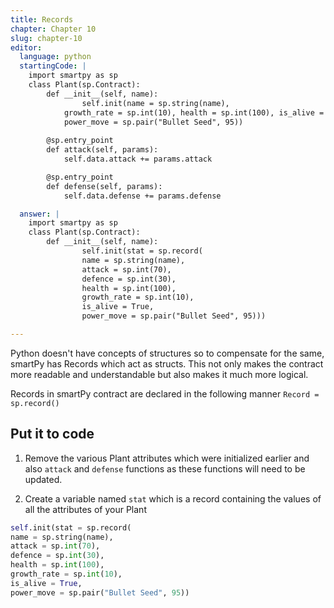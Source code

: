 ```yaml
---
title: Records
chapter: Chapter 10
slug: chapter-10
editor:
  language: python
  startingCode: |
    import smartpy as sp
    class Plant(sp.Contract):
        def __init__(self, name):
        		self.init(name = sp.string(name),
            growth_rate = sp.int(10), health = sp.int(100), is_alive = True,
            power_move = sp.pair("Bullet Seed", 95))
   
        @sp.entry_point
        def attack(self, params):
            self.data.attack += params.attack

        @sp.entry_point
        def defense(self, params):
            self.data.defense += params.defense

  answer: |  
    import smartpy as sp
    class Plant(sp.Contract):
        def __init__(self, name):
        		self.init(stat = sp.record(
                name = sp.string(name),
                attack = sp.int(70),
                defence = sp.int(30),
                health = sp.int(100),
                growth_rate = sp.int(10),
                is_alive = True,
                power_move = sp.pair("Bullet Seed", 95)))

---
```


Python doesn't have concepts of structures so to compensate for the same, smartPy has Records which act as structs. This not only makes the contract more readable and understandable but also makes it much more logical.

Records in smartPy contract are declared in the following manner `Record = sp.record()`

## Put it to code

1) Remove the various Plant attributes which were initialized earlier and also `attack` and `defense` functions as these functions will need to be updated.

2) Create a variable named `stat` which is a record containing the values of all the attributes of your Plant
```python
self.init(stat = sp.record(
name = sp.string(name),
attack = sp.int(70),
defence = sp.int(30),
health = sp.int(100),
growth_rate = sp.int(10),
is_alive = True,
power_move = sp.pair("Bullet Seed", 95))
```
